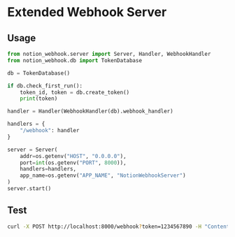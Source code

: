 # Extended Webhook Server

## Usage

```python
from notion_webhook.server import Server, Handler, WebhookHandler
from notion_webhook.db import TokenDatabase

db = TokenDatabase()

if db.check_first_run():
    token_id, token = db.create_token()
    print(token)

handler = Handler(WebhookHandler(db).webhook_handler)

handlers = {
    "/webhook": handler
}

server = Server(
    addr=os.getenv("HOST", "0.0.0.0"),
    port=int(os.getenv("PORT", 8000)),
    handlers=handlers,
    app_name=os.getenv("APP_NAME", "NotionWebhookServer")
)
server.start()
```

## Test

```bash
curl -X POST http://localhost:8000/webhook?token=1234567890 -H "Content-Type: application/json" -d '{"event":"page_viewed","data":{"page_id":"1234567890"}}'
```

